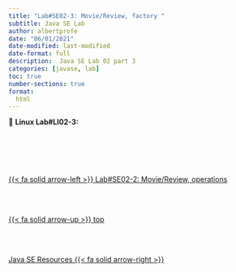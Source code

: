 ```yaml
---
title: "Lab#SE02-3: Movie/Review, factory "
subtitle: Java SE Lab
author: albertprofe
date: "06/01/2021"
date-modified: last-modified
date-format: full
description:  Java SE Lab 02 part 3
categories: [javase, lab]
toc: true
number-sections: true
format:
  html
---
```


::: {.labs}
📘 **Linux Lab#LI02-3:**




:::

<!--- navLinks -->
<br><br>
<div class=row>
<br>
<div class='column left previous'>
<br>
[{{< fa solid arrow-left >}} Lab#SE02-2: Movie/Review, operations](/javase/selab2-2.qmd)
<br>
</div>
<br>
<div class='column center'>
<br>
[{{< fa solid arrow-up >}} top](#top)
<br>
</div>
<br>
<div class='column right next'>
<br>
[Java SE Resources  {{< fa solid arrow-right >}}](/javase/resources.qmd)
<br>
</div>
<br>
</div>
